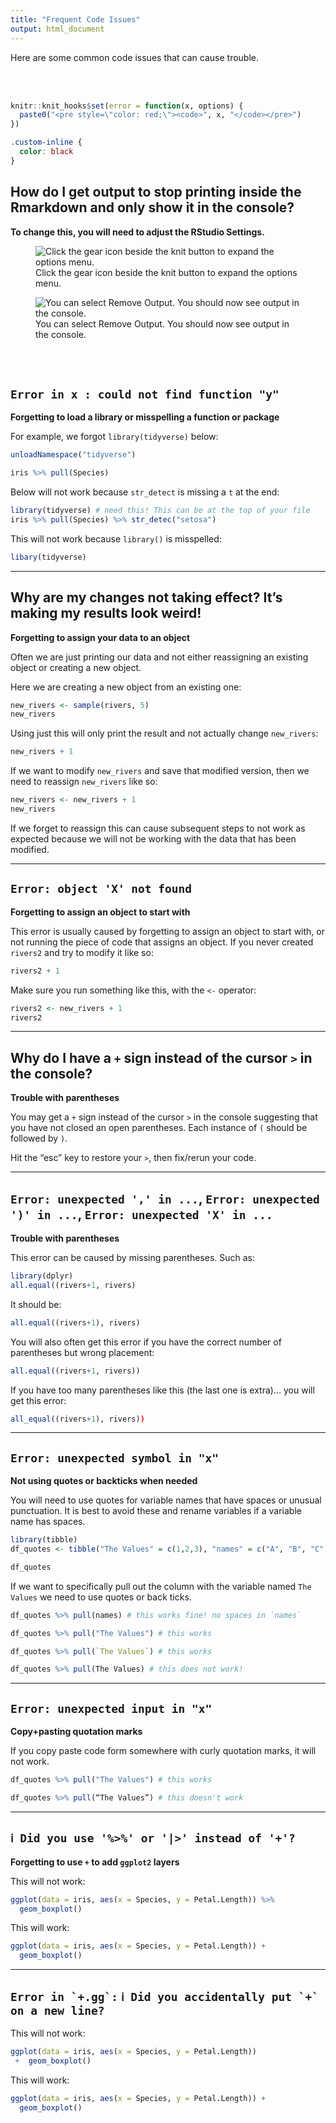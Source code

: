 ```yaml
---
title: "Frequent Code Issues"
output: html_document
---
```


Here are some common code issues that can cause trouble.

<br>
<br>

```r
knitr::knit_hooks$set(error = function(x, options) {
  paste0("<pre style=\"color: red;\"><code>", x, "</code></pre>")
})
```

```css
.custom-inline {
  color: black
}
```

## **How do I get output to stop printing inside the Rmarkdown and only show it in the console?**

**To change this, you will need to adjust the RStudio Settings.**

![Click the gear icon beside the knit button to expand the options menu.](images/console_output1.jpg)
  
![You can select Remove Output. You should now see output in the console.](images/console_output2.jpg)

<br>
<br>

## **`Error in x : could not find function "y"`**

**Forgetting to load a library or misspelling a function or package**

For example, we forgot `library(tidyverse)` below:

```r
unloadNamespace("tidyverse")
```

```r
iris %>% pull(Species) 
```

Below will not work because `str_detect` is missing a `t` at the end:

```r
library(tidyverse) # need this! This can be at the top of your file
iris %>% pull(Species) %>% str_detec("setosa")
```

This will not work because `library()` is misspelled:

```r
libary(tidyverse)
```

***

## **Why are my changes not taking effect? It's making my results look weird!**

**Forgetting to assign your data to an object**

Often we are just printing our data and not either reassigning an existing object or creating a new object.

Here we are creating a new object from an existing one:

```r
new_rivers <- sample(rivers, 5)
new_rivers
```

Using just this will only print the result and not actually change `new_rivers`:

```r
new_rivers + 1
```

If we want to modify `new_rivers` and save that modified version, then we need to reassign `new_rivers` like so:

```r
new_rivers <- new_rivers + 1
new_rivers
```

If we forget to reassign this can cause subsequent steps to not work as expected because we will not be working with the data that has been modified.

***

## **`Error: object 'X' not found`**

**Forgetting to assign an object to start with**

This error is usually caused by forgetting to assign an object to start with, or not running the piece of code that assigns an object. If you never created `rivers2` and try to modify it like so:

```r
rivers2 + 1
```

Make sure you run something like this, with the `<-` operator:

```r
rivers2 <- new_rivers + 1
rivers2
```

***

## **Why do I have a `+`  sign instead of the cursor `>` in the console?**

**Trouble with parentheses**

You may get a `+`  sign instead of the cursor `>` in the console suggesting that you have not closed an open parentheses. Each instance of `(` should be followed by `)`. 

Hit the "esc" key to restore your `>`, then fix/rerun your code.

***

## **`Error: unexpected ',' in ...`, `Error: unexpected ')' in ...`, `Error: unexpected 'X' in ...`**

**Trouble with parentheses**

This error can be caused by missing parentheses. Such as:

```r
library(dplyr)
all.equal((rivers+1, rivers)
```

It should be:

```r
all.equal((rivers+1), rivers)
```

You will also often get this error if you have the correct number of parentheses but wrong placement:

```r
all.equal((rivers+1, rivers))
```

If you have too many parentheses like this (the last one is extra)... you will get this error:

```r
all_equal((rivers+1), rivers))
```

***

## **`Error: unexpected symbol in "x"`**

**Not using quotes or backticks when needed**  

You will need to use quotes for variable names that have spaces or unusual punctuation. It is best to avoid these and rename variables if a variable name has spaces.

```r
library(tibble)
df_quotes <- tibble("The Values" = c(1,2,3), "names" = c("A", "B", "C"))
```

```r
df_quotes

```

If we want to specifically pull out the column with the variable named `The Values` we need to use quotes or back ticks.

```r
df_quotes %>% pull(names) # this works fine! no spaces in `names`
```

```r
df_quotes %>% pull("The Values") # this works
```

```r
df_quotes %>% pull(`The Values`) # this works
```

```r
df_quotes %>% pull(The Values) # this does not work!
```

***

## **`Error: unexpected input in "x"`**

**Copy+pasting quotation marks**

If you copy paste code form somewhere with curly quotation marks, it will not work.

```r
df_quotes %>% pull("The Values") # this works
```

```r
df_quotes %>% pull(“The Values”) # this doesn't work
```

***


## **`ℹ Did you use '%>%' or '|>' instead of '+'?`**

**Forgetting to use `+` to add `ggplot2` layers**

This will not work:

```r
ggplot(data = iris, aes(x = Species, y = Petal.Length)) %>%
  geom_boxplot()
```

This will work:

```r
ggplot(data = iris, aes(x = Species, y = Petal.Length)) +
  geom_boxplot()
```

***

## **``Error in `+.gg`:`` ``ℹ Did you accidentally put `+` on a new line?``**

This will not work:

```r
ggplot(data = iris, aes(x = Species, y = Petal.Length))
 +  geom_boxplot()
```

This will work:

```r
ggplot(data = iris, aes(x = Species, y = Petal.Length)) +
  geom_boxplot()
```
